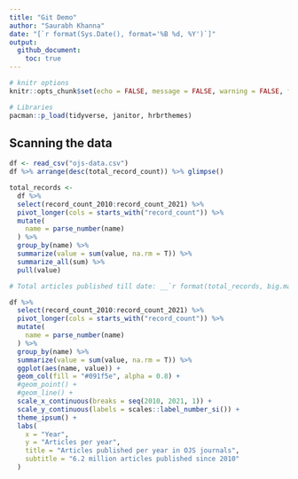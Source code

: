 ```yaml
---
title: "Git Demo"
author: "Saurabh Khanna"
date: "[`r format(Sys.Date(), format='%B %d, %Y')`]"
output: 
  github_document:
    toc: true
---
```



```r
# knitr options
knitr::opts_chunk$set(echo = FALSE, message = FALSE, warning = FALSE, fig.retina = 4)
```


```r
# Libraries
pacman::p_load(tidyverse, janitor, hrbrthemes)
```

## Scanning the data

```r
df <- read_csv("ojs-data.csv")
df %>% arrange(desc(total_record_count)) %>% glimpse()
```


<!-- ## Articles published -->

```r
total_records <-
  df %>%
  select(record_count_2010:record_count_2021) %>% 
  pivot_longer(cols = starts_with("record_count")) %>% 
  mutate(
    name = parse_number(name)
  ) %>% 
  group_by(name) %>% 
  summarize(value = sum(value, na.rm = T)) %>% 
  summarize_all(sum) %>% 
  pull(value)

# Total articles published till date: __`r format(total_records, big.mark = ",", scientific = FALSE)`__
```



```r
df %>%
  select(record_count_2010:record_count_2021) %>% 
  pivot_longer(cols = starts_with("record_count")) %>% 
  mutate(
    name = parse_number(name)
  ) %>% 
  group_by(name) %>% 
  summarize(value = sum(value, na.rm = T)) %>%
  ggplot(aes(name, value)) +
  geom_col(fill = "#091f5e", alpha = 0.8) +
  #geom_point() +
  #geom_line() +
  scale_x_continuous(breaks = seq(2010, 2021, 1)) +
  scale_y_continuous(labels = scales::label_number_si()) +
  theme_ipsum() +
  labs(
    x = "Year",
    y = "Articles per year",
    title = "Articles published per year in OJS journals",
    subtitle = "6.2 million articles published since 2010"
  )
```
